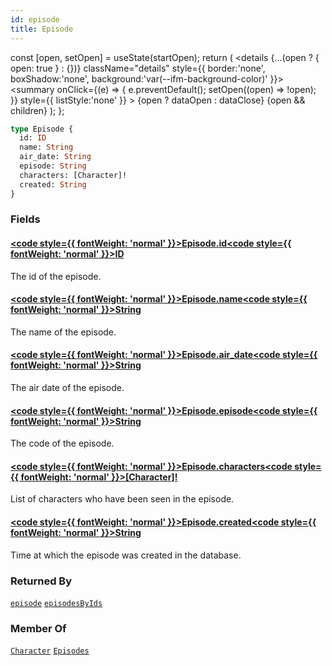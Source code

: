 ```yaml
---
id: episode
title: Episode
---
```









  const [open, setOpen] = useState(startOpen);
  return (
    <details {...(open ? { open: true } : {})} className="details" style={{ border:'none', boxShadow:'none', background:'var(--ifm-background-color)' }}>
      <summary
        onClick={(e) => {
          e.preventDefault();
          setOpen((open) => !open);
        }}
        style={{ listStyle:'none' }}
      >
      {open ? dataOpen : dataClose}
      </summary>
      {open && children}
    </details>
  );
};











```graphql
type Episode {
  id: ID
  name: String
  air_date: String
  episode: String
  characters: [Character]!
  created: String
}
```




### Fields

#### [<code style={{ fontWeight: 'normal' }}>Episode.<b>id</b></code>](#)<Bullet />[<code style={{ fontWeight: 'normal' }}><b>ID</b></code>](/types/scalars/id.mdx) <Badge class="badge badge--secondary " text="scalar"/> 
The id of the episode.


#### [<code style={{ fontWeight: 'normal' }}>Episode.<b>name</b></code>](#)<Bullet />[<code style={{ fontWeight: 'normal' }}><b>String</b></code>](/types/scalars/string.mdx) <Badge class="badge badge--secondary " text="scalar"/> 
The name of the episode.


#### [<code style={{ fontWeight: 'normal' }}>Episode.<b>air&#x005F;date</b></code>](#)<Bullet />[<code style={{ fontWeight: 'normal' }}><b>String</b></code>](/types/scalars/string.mdx) <Badge class="badge badge--secondary " text="scalar"/> 
The air date of the episode.


#### [<code style={{ fontWeight: 'normal' }}>Episode.<b>episode</b></code>](#)<Bullet />[<code style={{ fontWeight: 'normal' }}><b>String</b></code>](/types/scalars/string.mdx) <Badge class="badge badge--secondary " text="scalar"/> 
The code of the episode.


#### [<code style={{ fontWeight: 'normal' }}>Episode.<b>characters</b></code>](#)<Bullet />[<code style={{ fontWeight: 'normal' }}><b>[Character]!</b></code>](/types/objects/character.mdx) <Badge class="badge badge--secondary badge--non_null" text="non-null"/> <Badge class="badge badge--secondary " text="object"/> 
List of characters who have been seen in the episode.


#### [<code style={{ fontWeight: 'normal' }}>Episode.<b>created</b></code>](#)<Bullet />[<code style={{ fontWeight: 'normal' }}><b>String</b></code>](/types/scalars/string.mdx) <Badge class="badge badge--secondary " text="scalar"/> 
Time at which the episode was created in the database.






### Returned By

[`episode`](/operations/queries/episode.mdx)  <Badge class="badge badge--secondary badge--relation" text="query"/><Bullet />[`episodesByIds`](/operations/queries/episodes-by-ids.mdx)  <Badge class="badge badge--secondary badge--relation" text="query"/>

### Member Of

[`Character`](/types/objects/character.mdx)  <Badge class="badge badge--secondary badge--relation" text="object"/><Bullet />[`Episodes`](/types/objects/episodes.mdx)  <Badge class="badge badge--secondary badge--relation" text="object"/>